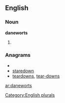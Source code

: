 ==English==

===Noun===
'''daneworts'''

# {{plural of|[[danewort]]}}

===Anagrams===
* {{alphagram|adenorstw}}
* [[staredown#English|staredown]]
* [[teardowns#English|teardowns]], [[tear-downs#English|tear-downs]]


[[Category:English plurals]]

[[ar:daneworts]]